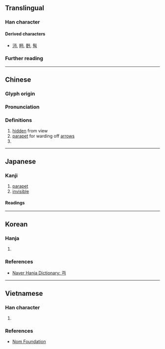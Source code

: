 {{also|丐}}
{{character info}}
==Translingual==

===Han character===
{{Han char|rn=1|rad=一|as=03|sn=4|four=10727|canj=MLVS|ids=⿱丅⿻𠃊𠃌(GHTJV),⿱丅⿻𠃋𠃌(K)}}

====Derived characters====
* [[沔]], [[眄]], [[麪]], [[髩]]

===Further reading===
{{Han ref|kx=0077.020|dkj=00021|dj=0154.020|hdz=10011.050|uh=4E0F}}

----

==Chinese==
{{zh-forms}}

===Glyph origin===
{{Han etym}}

===Pronunciation===
{{zh-pron
|m=miǎn
|c=min5
|h=
|mn=bián
|w=
|mc=y
|oc=y
|ma=|ma2=
|cat=n,a,pn
}}

===Definitions===
{{head|zh|Han character}}

# [[hidden]] from view
# [[parapet]] for warding off [[arrow]]s
# {{surname|zh}}

----

==Japanese==

===Kanji===
{{ja-kanji|grade=uc|rs=一03}}

# [[parapet]]
# [[invisible]]

====Readings====
{{ja-readings
|goon=めん
|kanon=べん
|kun=み-えぬ
}}

----

==Korean==

===Hanja===
{{ko-hanja|가리다|가릴|면}}

# {{rfdef|ko|sort=一03}}

===References===
* [https://web.archive.org/web/20210209005725/https://hanja.dict.naver.com/hanja?q=%E4%B8%8F Naver Hanja Dictionary: 丏]

----

==Vietnamese==

===Han character===
{{vi-readings|hanviet=miện|nom=miện|rs=一03}}

# {{rfdef|vi|sort=一03}}

===References===
* [http://nomfoundation.org/common/nom_details.php?codepoint=4e0f Nom Foundation]